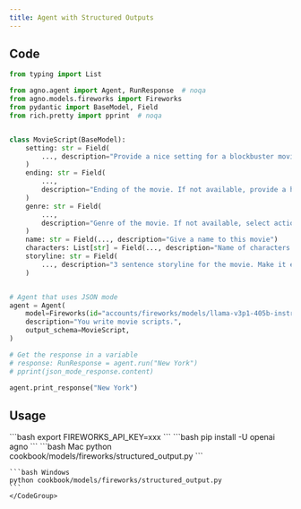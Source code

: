 ```yaml
---
title: Agent with Structured Outputs
---
```


## Code

```python cookbook/models/fireworks/structured_output.py
from typing import List

from agno.agent import Agent, RunResponse  # noqa
from agno.models.fireworks import Fireworks
from pydantic import BaseModel, Field
from rich.pretty import pprint  # noqa


class MovieScript(BaseModel):
    setting: str = Field(
        ..., description="Provide a nice setting for a blockbuster movie."
    )
    ending: str = Field(
        ...,
        description="Ending of the movie. If not available, provide a happy ending.",
    )
    genre: str = Field(
        ...,
        description="Genre of the movie. If not available, select action, thriller or romantic comedy.",
    )
    name: str = Field(..., description="Give a name to this movie")
    characters: List[str] = Field(..., description="Name of characters for this movie.")
    storyline: str = Field(
        ..., description="3 sentence storyline for the movie. Make it exciting!"
    )


# Agent that uses JSON mode
agent = Agent(
    model=Fireworks(id="accounts/fireworks/models/llama-v3p1-405b-instruct"),
    description="You write movie scripts.",
    output_schema=MovieScript,
)

# Get the response in a variable
# response: RunResponse = agent.run("New York")
# pprint(json_mode_response.content)

agent.print_response("New York")
```

## Usage

<Steps>
  <Snippet file="create-venv-step.mdx" />

  <Step title="Set your API key">
    ```bash
    export FIREWORKS_API_KEY=xxx
    ```
  </Step>

  <Step title="Install libraries">
    ```bash
    pip install -U openai agno
    ```
  </Step>

  <Step title="Run Agent">
    <CodeGroup>
    ```bash Mac
    python cookbook/models/fireworks/structured_output.py
    ```

    ```bash Windows
    python cookbook/models/fireworks/structured_output.py
    ```
    </CodeGroup>
  </Step>
</Steps>